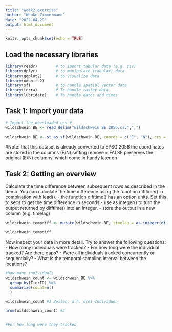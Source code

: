```yaml
---
title: "week2_exercise"
author: "Wenke Zimmermann"
date: "2022-04-29"
output: html_document
---
```


```r
knitr::opts_chunk$set(echo = TRUE)
```


## Load the necessary libraries ###
```r
library(readr)        # to import tabular data (e.g. csv)
library(dplyr)        # to manipulate (tabular) data
library(ggplot2)      # to visualize data
library(udunits2)
library(sf)           # to handle spatial vector data
library(terra)        # To handle raster data
library(lubridate)    # To handle dates and times
```

## Task 1: Import your data
```r
# Import the downloaded csv #
wildschwein_BE <- read_delim("wildschwein_BE_2056.csv",",")

wildschwein_BE <- st_as_sf(wildschwein_BE, coords = c("E", "N"), crs = 2056, remove = FALSE)
```

#Note:
that this dataset is already converted to EPSG 2056
the coordinates are stored in the columns (E/N)
setting remove = FALSE preserves the original (E/N) columns, which come in handy later on


## Task 2: Getting an overview
Calculate the time difference between subsequent rows as described in the demo. You can calculate the time difference using the function difftime() in combination with lead().
- the function difftime() has an option units. Set this to secs to get the time difference in seconds
- use as.integer() to turn the output returned by difftime() into an integer.
- store the output in a new column (e.g. timelag)
```r
wildschwein_tempdiff <- mutate(wildschwein_BE, timelag = as.integer(difftime(lead(DatetimeUTC),DatetimeUTC, units = "sec")))

wildschwein_tempdiff
```

Now inspect your data in more detail. Try to answer the following questions:
- How many individuals were tracked?
- For how long were the individual tracked? Are there gaps?
- Were all individuals tracked concurrently or sequentially?
- What is the temporal sampling interval between the locations?
```r

#How many individuals
wildschwein_count <- wildschwein_BE %>%
  group_by(TierID) %>%
  summarize(count=n()
  )

wildschwein_count #3 Zeilen, d.h. drei Individuen

nrow(wildschwein_count) #3


#For how long were they tracked


```

